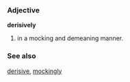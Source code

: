 === Adjective ===
'''derisively'''
# in a mocking and demeaning manner.

=== See also ===
[[derisive]], 
[[mockingly]]